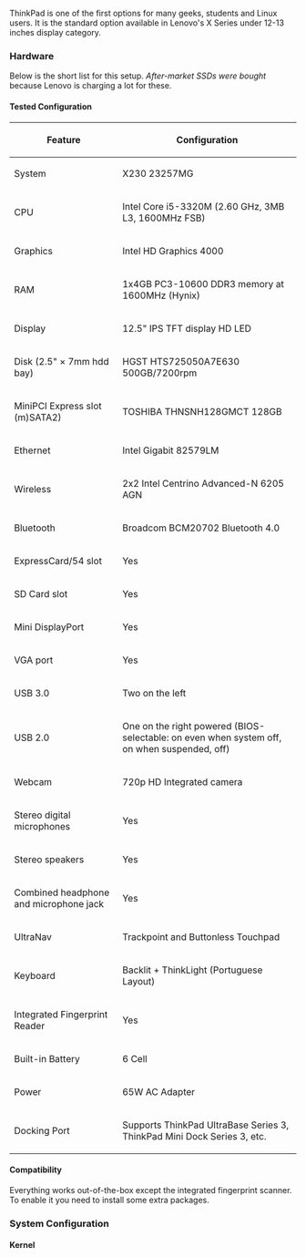 ThinkPad is one of the first options for many geeks, students and Linux users. It is the standard option available in Lenovo's X Series under 12-13 inches display category.

=== Hardware ===
Below is the short list for this setup. ''After-market SSDs were bought'' because Lenovo is charging a lot for these.

==== Tested Configuration ====
{| class="wikitable sortable"
! Feature !! Configuration
|-
|System||X230 23257MG
|-
|CPU||Intel Core i5-3320M (2.60 GHz, 3MB L3, 1600MHz FSB)
|-
|Graphics||Intel HD Graphics 4000
|-
|RAM||1x4GB PC3-10600 DDR3 memory at 1600MHz (Hynix)
|-
|Display||12.5" IPS TFT display HD LED
|-
|Disk (2.5" × 7mm hdd bay)||HGST HTS725050A7E630 500GB/7200rpm
|-
|MiniPCI Express slot (m)SATA2)||TOSHIBA THNSNH128GMCT 128GB
|-
|Ethernet||Intel Gigabit 82579LM 
|-
|Wireless||2x2 Intel Centrino Advanced-N 6205 AGN
|-
|Bluetooth||Broadcom BCM20702 Bluetooth 4.0
|-
|ExpressCard/54 slot||Yes
|-
|SD Card slot||Yes
|-
|Mini DisplayPort||Yes
|-
|VGA port||Yes
|-
|USB 3.0||Two on the left
|-
|USB 2.0||One on the right powered (BIOS-selectable: on even when system off, on when suspended, off)
|-
|Webcam||720p HD Integrated camera
|-
|Stereo digital microphones||Yes
|-
|Stereo speakers||Yes
|-
|Combined headphone and microphone jack||Yes
|-
|UltraNav||Trackpoint and Buttonless Touchpad
|-
|Keyboard||Backlit + ThinkLight (Portuguese Layout)
|-
|Integrated Fingerprint Reader||Yes
|-
|Built-in Battery||6 Cell
|-
|Power||65W AC Adapter
|-
|Docking Port||Supports ThinkPad UltraBase Series 3, ThinkPad Mini Dock Series 3, etc.
|}

==== Compatibility ====

Everything works out-of-the-box except the integrated fingerprint scanner. To enable it you need to install some extra packages.

=== System Configuration ===

==== Kernel ====

{{hc|/etc/default/grub|2=<nowiki>
GRUB_CMDLINE_LINUX_DEFAULT="quiet splash intel_pstate=enable pcie_aspm=force drm.vblankoffdelay=1"
</nowiki>
}}